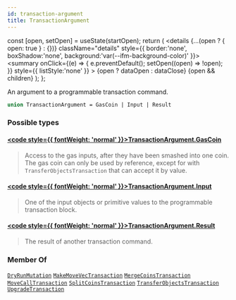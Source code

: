 ```yaml
---
id: transaction-argument
title: TransactionArgument
---
```









  const [open, setOpen] = useState(startOpen);
  return (
    <details {...(open ? { open: true } : {})} className="details" style={{ border:'none', boxShadow:'none', background:'var(--ifm-background-color)' }}>
      <summary
        onClick={(e) => {
          e.preventDefault();
          setOpen((open) => !open);
        }}
        style={{ listStyle:'none' }}
      >
      {open ? dataOpen : dataClose}
      </summary>
      {open && children}
    </details>
  );
};








An argument to a programmable transaction command.


```graphql
union TransactionArgument = GasCoin | Input | Result
```




### Possible types

#### [<code style={{ fontWeight: 'normal' }}>TransactionArgument.<b>GasCoin</b></code>](/references/sui-api/sui-graphql/reference/objects/gas-coin) <Badge class="badge badge--secondary" text="object"/> 
> 
> 
> Access to the gas inputs, after they have been smashed into one coin. The gas coin can only be
> used by reference, except for with `TransferObjectsTransaction` that can accept it by value.
> 

#### [<code style={{ fontWeight: 'normal' }}>TransactionArgument.<b>Input</b></code>](/references/sui-api/sui-graphql/reference/objects/input) <Badge class="badge badge--secondary" text="object"/> 
> 
> 
> One of the input objects or primitive values to the programmable transaction block.
> 

#### [<code style={{ fontWeight: 'normal' }}>TransactionArgument.<b>Result</b></code>](/references/sui-api/sui-graphql/reference/objects/result) <Badge class="badge badge--secondary" text="object"/> 
> 
> 
> The result of another transaction command.
> 



### Member Of

[`DryRunMutation`](/references/sui-api/sui-graphql/reference/objects/dry-run-mutation)  <Badge class="badge badge--secondary" text="object"/><Bullet />[`MakeMoveVecTransaction`](/references/sui-api/sui-graphql/reference/objects/make-move-vec-transaction)  <Badge class="badge badge--secondary" text="object"/><Bullet />[`MergeCoinsTransaction`](/references/sui-api/sui-graphql/reference/objects/merge-coins-transaction)  <Badge class="badge badge--secondary" text="object"/><Bullet />[`MoveCallTransaction`](/references/sui-api/sui-graphql/reference/objects/move-call-transaction)  <Badge class="badge badge--secondary" text="object"/><Bullet />[`SplitCoinsTransaction`](/references/sui-api/sui-graphql/reference/objects/split-coins-transaction)  <Badge class="badge badge--secondary" text="object"/><Bullet />[`TransferObjectsTransaction`](/references/sui-api/sui-graphql/reference/objects/transfer-objects-transaction)  <Badge class="badge badge--secondary" text="object"/><Bullet />[`UpgradeTransaction`](/references/sui-api/sui-graphql/reference/objects/upgrade-transaction)  <Badge class="badge badge--secondary" text="object"/>

